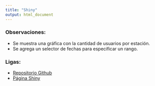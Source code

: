 ```yaml
---
title: "Shiny"
output: html_document
---
```



### Observaciones:
- Se muestra una gráfica con la cantidad de usuarios por estación. 
- Se agrega un selector de fechas para especificar un rango.

### Ligas:
- [Repositorio Github](https://github.com/CalaSC/shiny-citibike-heroku)
- [Página Shiny](https://citibike-claudia-solis.herokuapp.com/)